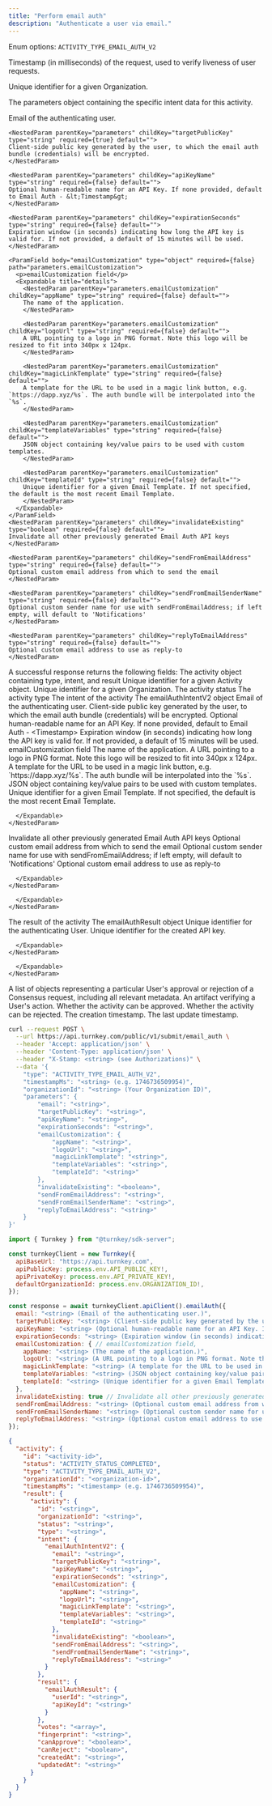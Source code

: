 ```yaml
---
title: "Perform email auth"
description: "Authenticate a user via email."
---
```



<EndpointPath type="submit" path="email_auth" />

<Authorizations />

<H3Bordered text="Body" />

<ParamField body="type" type="enum<string>" required={true}>

Enum options: `ACTIVITY_TYPE_EMAIL_AUTH_V2`
</ParamField>

<ParamField body="timestampMs" type="string" required={true}>

Timestamp (in milliseconds) of the request, used to verify liveness of user requests.
</ParamField>

<ParamField body="organizationId" type="string" required={true}>

Unique identifier for a given Organization.
</ParamField>

<ParamField body="parameters" type="object" required={true} path="parameters">
  <p>The parameters object containing the specific intent data for this activity.</p>
  <Expandable title="details">
    <NestedParam parentKey="parameters" childKey="email" type="string" required={true} default="">
    Email of the authenticating user.
    </NestedParam>
    
    <NestedParam parentKey="parameters" childKey="targetPublicKey" type="string" required={true} default="">
    Client-side public key generated by the user, to which the email auth bundle (credentials) will be encrypted.
    </NestedParam>
    
    <NestedParam parentKey="parameters" childKey="apiKeyName" type="string" required={false} default="">
    Optional human-readable name for an API Key. If none provided, default to Email Auth - &lt;Timestamp&gt;
    </NestedParam>
    
    <NestedParam parentKey="parameters" childKey="expirationSeconds" type="string" required={false} default="">
    Expiration window (in seconds) indicating how long the API key is valid for. If not provided, a default of 15 minutes will be used.
    </NestedParam>
    
    <ParamField body="emailCustomization" type="object" required={false} path="parameters.emailCustomization">
      <p>emailCustomization field</p>
      <Expandable title="details">
        <NestedParam parentKey="parameters.emailCustomization" childKey="appName" type="string" required={false} default="">
        The name of the application.
        </NestedParam>
        
        <NestedParam parentKey="parameters.emailCustomization" childKey="logoUrl" type="string" required={false} default="">
        A URL pointing to a logo in PNG format. Note this logo will be resized to fit into 340px x 124px.
        </NestedParam>
        
        <NestedParam parentKey="parameters.emailCustomization" childKey="magicLinkTemplate" type="string" required={false} default="">
        A template for the URL to be used in a magic link button, e.g. `https://dapp.xyz/%s`. The auth bundle will be interpolated into the `%s`.
        </NestedParam>
        
        <NestedParam parentKey="parameters.emailCustomization" childKey="templateVariables" type="string" required={false} default="">
        JSON object containing key/value pairs to be used with custom templates.
        </NestedParam>
        
        <NestedParam parentKey="parameters.emailCustomization" childKey="templateId" type="string" required={false} default="">
        Unique identifier for a given Email Template. If not specified, the default is the most recent Email Template.
        </NestedParam>
      </Expandable>
    </ParamField>
    <NestedParam parentKey="parameters" childKey="invalidateExisting" type="boolean" required={false} default="">
    Invalidate all other previously generated Email Auth API keys
    </NestedParam>
    
    <NestedParam parentKey="parameters" childKey="sendFromEmailAddress" type="string" required={false} default="">
    Optional custom email address from which to send the email
    </NestedParam>
    
    <NestedParam parentKey="parameters" childKey="sendFromEmailSenderName" type="string" required={false} default="">
    Optional custom sender name for use with sendFromEmailAddress; if left empty, will default to 'Notifications'
    </NestedParam>
    
    <NestedParam parentKey="parameters" childKey="replyToEmailAddress" type="string" required={false} default="">
    Optional custom email address to use as reply-to
    </NestedParam>
  </Expandable>
</ParamField>

<H3Bordered text="Response" />
A successful response returns the following fields:

<ResponseField name="activity" type="object" required={true}>
  The activity object containing type, intent, and result
  <Expandable title="activity details">
    <NestedParam parentKey="activity" childKey="id" type="string" required={true}>
Unique identifier for a given Activity object.
</NestedParam>
<NestedParam parentKey="activity" childKey="organizationId" type="string" required={true}>
Unique identifier for a given Organization.
</NestedParam>
<NestedParam parentKey="activity" childKey="status" type="string" required={true}>
The activity status
</NestedParam>
<NestedParam parentKey="activity" childKey="type" type="string" required={true}>
The activity type
</NestedParam>
<NestedParam parentKey="activity" childKey="intent" type="object" required={true}>
      The intent of the activity
      <Expandable title="intent details">
        <NestedParam parentKey="activity.intent" childKey="emailAuthIntentV2" type="object" required={true}>
      The emailAuthIntentV2 object
      <Expandable title="emailAuthIntentV2 details">
        <NestedParam parentKey="activity.intent.emailAuthIntentV2" childKey="email" type="string" required={true}>
Email of the authenticating user.
</NestedParam>
<NestedParam parentKey="activity.intent.emailAuthIntentV2" childKey="targetPublicKey" type="string" required={true}>
Client-side public key generated by the user, to which the email auth bundle (credentials) will be encrypted.
</NestedParam>
<NestedParam parentKey="activity.intent.emailAuthIntentV2" childKey="apiKeyName" type="string" required={false}>
Optional human-readable name for an API Key. If none provided, default to Email Auth - &lt;Timestamp&gt;
</NestedParam>
<NestedParam parentKey="activity.intent.emailAuthIntentV2" childKey="expirationSeconds" type="string" required={false}>
Expiration window (in seconds) indicating how long the API key is valid for. If not provided, a default of 15 minutes will be used.
</NestedParam>
<NestedParam parentKey="activity.intent.emailAuthIntentV2" childKey="emailCustomization" type="object" required={false}>
      emailCustomization field
      <Expandable title="emailCustomization details">
        <NestedParam parentKey="activity.intent.emailAuthIntentV2.emailCustomization" childKey="appName" type="string" required={false}>
The name of the application.
</NestedParam>
<NestedParam parentKey="activity.intent.emailAuthIntentV2.emailCustomization" childKey="logoUrl" type="string" required={false}>
A URL pointing to a logo in PNG format. Note this logo will be resized to fit into 340px x 124px.
</NestedParam>
<NestedParam parentKey="activity.intent.emailAuthIntentV2.emailCustomization" childKey="magicLinkTemplate" type="string" required={false}>
A template for the URL to be used in a magic link button, e.g. `https://dapp.xyz/%s`. The auth bundle will be interpolated into the `%s`.
</NestedParam>
<NestedParam parentKey="activity.intent.emailAuthIntentV2.emailCustomization" childKey="templateVariables" type="string" required={false}>
JSON object containing key/value pairs to be used with custom templates.
</NestedParam>
<NestedParam parentKey="activity.intent.emailAuthIntentV2.emailCustomization" childKey="templateId" type="string" required={false}>
Unique identifier for a given Email Template. If not specified, the default is the most recent Email Template.
</NestedParam>

      </Expandable>
    </NestedParam>
<NestedParam parentKey="activity.intent.emailAuthIntentV2" childKey="invalidateExisting" type="boolean" required={false}>
Invalidate all other previously generated Email Auth API keys
</NestedParam>
<NestedParam parentKey="activity.intent.emailAuthIntentV2" childKey="sendFromEmailAddress" type="string" required={false}>
Optional custom email address from which to send the email
</NestedParam>
<NestedParam parentKey="activity.intent.emailAuthIntentV2" childKey="sendFromEmailSenderName" type="string" required={false}>
Optional custom sender name for use with sendFromEmailAddress; if left empty, will default to 'Notifications'
</NestedParam>
<NestedParam parentKey="activity.intent.emailAuthIntentV2" childKey="replyToEmailAddress" type="string" required={false}>
Optional custom email address to use as reply-to
</NestedParam>

      </Expandable>
    </NestedParam>

      </Expandable>
    </NestedParam>
<NestedParam parentKey="activity" childKey="result" type="object" required={true}>
      The result of the activity
      <Expandable title="result details">
        <NestedParam parentKey="activity.result" childKey="emailAuthResult" type="object" required={true}>
      The emailAuthResult object
      <Expandable title="emailAuthResult details">
        <NestedParam parentKey="activity.result.emailAuthResult" childKey="userId" type="string" required={true}>
Unique identifier for the authenticating User.
</NestedParam>
<NestedParam parentKey="activity.result.emailAuthResult" childKey="apiKeyId" type="string" required={true}>
Unique identifier for the created API key.
</NestedParam>

      </Expandable>
    </NestedParam>

      </Expandable>
    </NestedParam>
<NestedParam parentKey="activity" childKey="votes" type="array" required={true}>
A list of objects representing a particular User's approval or rejection of a Consensus request, including all relevant metadata.
</NestedParam>
<NestedParam parentKey="activity" childKey="fingerprint" type="string" required={true}>
An artifact verifying a User's action.
</NestedParam>
<NestedParam parentKey="activity" childKey="canApprove" type="boolean" required={true}>
Whether the activity can be approved.
</NestedParam>
<NestedParam parentKey="activity" childKey="canReject" type="boolean" required={true}>
Whether the activity can be rejected.
</NestedParam>
<NestedParam parentKey="activity" childKey="createdAt" type="string" required={true}>
The creation timestamp.
</NestedParam>
<NestedParam parentKey="activity" childKey="updatedAt" type="string" required={true}>
The last update timestamp.
</NestedParam>

  </Expandable>
</ResponseField>

<RequestExample>

```bash title="cURL"
curl --request POST \
  --url https://api.turnkey.com/public/v1/submit/email_auth \
  --header 'Accept: application/json' \
  --header 'Content-Type: application/json' \
  --header "X-Stamp: <string> (see Authorizations)" \
  --data '{
    "type": "ACTIVITY_TYPE_EMAIL_AUTH_V2",
    "timestampMs": "<string> (e.g. 1746736509954)",
    "organizationId": "<string> (Your Organization ID)",
    "parameters": {
        "email": "<string>",
        "targetPublicKey": "<string>",
        "apiKeyName": "<string>",
        "expirationSeconds": "<string>",
        "emailCustomization": {
            "appName": "<string>",
            "logoUrl": "<string>",
            "magicLinkTemplate": "<string>",
            "templateVariables": "<string>",
            "templateId": "<string>"
        },
        "invalidateExisting": "<boolean>",
        "sendFromEmailAddress": "<string>",
        "sendFromEmailSenderName": "<string>",
        "replyToEmailAddress": "<string>"
    }
}'
```

```javascript title="JavaScript"
import { Turnkey } from "@turnkey/sdk-server";

const turnkeyClient = new Turnkey({
  apiBaseUrl: "https://api.turnkey.com",
  apiPublicKey: process.env.API_PUBLIC_KEY!,
  apiPrivateKey: process.env.API_PRIVATE_KEY!,
  defaultOrganizationId: process.env.ORGANIZATION_ID!,
});

const response = await turnkeyClient.apiClient().emailAuth({
  email: "<string> (Email of the authenticating user.)",
  targetPublicKey: "<string> (Client-side public key generated by the user, to which the email auth bundle (credentials) will be encrypted.)",
  apiKeyName: "<string> (Optional human-readable name for an API Key. If none provided, default to Email Auth - <Timestamp>)",
  expirationSeconds: "<string> (Expiration window (in seconds) indicating how long the API key is valid for. If not provided, a default of 15 minutes will be used.)",
  emailCustomization: { // emailCustomization field,
    appName: "<string> (The name of the application.)",
    logoUrl: "<string> (A URL pointing to a logo in PNG format. Note this logo will be resized to fit into 340px x 124px.)",
    magicLinkTemplate: "<string> (A template for the URL to be used in a magic link button, e.g. `https://dapp.xyz/%s`. The auth bundle will be interpolated into the `%s`.)",
    templateVariables: "<string> (JSON object containing key/value pairs to be used with custom templates.)",
    templateId: "<string> (Unique identifier for a given Email Template. If not specified, the default is the most recent Email Template.)",
  },
  invalidateExisting: true // Invalidate all other previously generated Email Auth API keys,
  sendFromEmailAddress: "<string> (Optional custom email address from which to send the email)",
  sendFromEmailSenderName: "<string> (Optional custom sender name for use with sendFromEmailAddress; if left empty, will default to 'Notifications')",
  replyToEmailAddress: "<string> (Optional custom email address to use as reply-to)"
});
```

</RequestExample>

<ResponseExample>

```json 200
{
  "activity": {
    "id": "<activity-id>",
    "status": "ACTIVITY_STATUS_COMPLETED",
    "type": "ACTIVITY_TYPE_EMAIL_AUTH_V2",
    "organizationId": "<organization-id>",
    "timestampMs": "<timestamp> (e.g. 1746736509954)",
    "result": {
      "activity": {
        "id": "<string>",
        "organizationId": "<string>",
        "status": "<string>",
        "type": "<string>",
        "intent": {
          "emailAuthIntentV2": {
            "email": "<string>",
            "targetPublicKey": "<string>",
            "apiKeyName": "<string>",
            "expirationSeconds": "<string>",
            "emailCustomization": {
              "appName": "<string>",
              "logoUrl": "<string>",
              "magicLinkTemplate": "<string>",
              "templateVariables": "<string>",
              "templateId": "<string>"
            },
            "invalidateExisting": "<boolean>",
            "sendFromEmailAddress": "<string>",
            "sendFromEmailSenderName": "<string>",
            "replyToEmailAddress": "<string>"
          }
        },
        "result": {
          "emailAuthResult": {
            "userId": "<string>",
            "apiKeyId": "<string>"
          }
        },
        "votes": "<array>",
        "fingerprint": "<string>",
        "canApprove": "<boolean>",
        "canReject": "<boolean>",
        "createdAt": "<string>",
        "updatedAt": "<string>"
      }
    }
  }
}
```

</ResponseExample>
